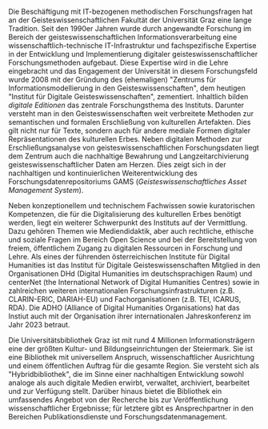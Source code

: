 Die Beschäftigung mit IT-bezogenen methodischen Forschungsfragen hat an der Geisteswissenschaftlichen Fakultät der Universität Graz eine lange Tradition. Seit den 1990er Jahren wurde durch angewandte Forschung im Bereich der geisteswissenschaftlichen Informationsverarbeitung eine wissenschaftlich-technische IT-Infrastruktur und fachspezifische Expertise in der Entwicklung und Implementierung digitaler geisteswissenschaftlicher Forschungsmethoden aufgebaut. Diese Expertise wird in die Lehre eingebracht und das Engagement der Universität in diesem Forschungsfeld wurde 2008 mit der Gründung des (ehemaligen) "Zentrums für Informationsmodellierung in den Geisteswissenschaften", dem heutigen "Institut für Digitale Geisteswissenschaften", zementiert. Inhaltlich bilden *digitale Editionen* das zentrale Forschungsthema des Instituts. Darunter versteht man in den Geisteswissenschaften weit verbreitete Methoden zur semantischen und formalen Erschließung von kulturellen Artefakten. Dies gilt nicht nur für Texte, sondern auch für andere mediale Formen digitaler Repräsentationen des kulturellen Erbes. Neben digitalen Methoden zur Erschließungsanalyse von geisteswissenschaftlichen Forschungsdaten liegt dem Zentrum auch die nachhaltige Bewahrung und Langzeitarchivierung geisteswissenschaftlicher Daten am Herzen. Dies zeigt sich in der nachhaltigen und kontinuierlichen Weiterentwicklung des Forschungsdatenrepositoriums GAMS (*Geisteswissenschaftliches Asset Management System*).

Neben konzeptionellem und technischem Fachwissen sowie kuratorischen Kompetenzen, die für die Digitalisierung des kulturellen Erbes benötigt werden, liegt ein weiterer Schwerpunkt des Instituts auf der Vermittlung. Dazu gehören Themen wie Mediendidaktik, aber auch rechtliche, ethische und soziale Fragen im Bereich Open Science und bei der Bereitstellung von freiem, öffentlichem Zugang zu digitalen Ressourcen in Forschung und Lehre. Als eines der führenden österreichischen Institute für Digital Humanities ist das Institut für Digitale Geisteswissenschaften Mitglied in den Organisationen DHd (Digital Humanities im deutschsprachigen Raum) und centerNet (the International Network of Digital Humanities Centres) sowie in zahlreichen weiteren internationalen Forschungsinfrastrukturen (z.B. CLARIN-ERIC, DARIAH-EU) und Fachorganisationen (z.B. TEI, ICARUS, RDA). Die ADHO (Alliance of Digital Humanities Organisations) hat das Instiut auch mit der Organisation ihrer internationalen Jahreskonferenz im Jahr 2023 betraut.

Die Universitätsbibliothek Graz ist mit rund 4 Millionen Informationsträgern eine der größten Kultur- und Bildungseinrichtungen der Steiermark. Sie ist eine Bibliothek mit universellem Anspruch, wissenschaftlicher Ausrichtung und einem öffentlichen Auftrag für die gesamte Region. Sie versteht sich als "Hybridbibliothek", die im Sinne einer nachhaltigen Entwicklung sowohl analoge als auch digitale Medien erwirbt, verwaltet, archiviert, bearbeitet und zur Verfügung stellt. Darüber hinaus bietet die Bibliothek ein umfassendes Angebot von der Recherche bis zur Veröffentlichung wissenschaftlicher Ergebnisse; für letztere gibt es Ansprechpartner in den Bereichen Publikationsdienste und Forschungsdatenmanagement.
